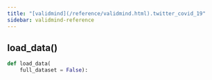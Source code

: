 ```yaml
---
title: "[validmind](/reference/validmind.html).twitter_covid_19"
sidebar: validmind-reference
---
```


## load_data[()]{.muted}

<!-- function.qmd.jinja2 - function signature -->

```python
def load_data(
    full_dataset = False):
```
